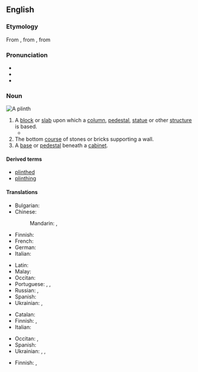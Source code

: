 ==English==

===Etymology===
From {{etyl|fr|en}} {{m|fr|plinthe}}, from {{etyl|la|en}} {{m|la|plinthus}}, from {{etyl|grc|en}} {{m|grc|πλίνθος||brick}}

===Pronunciation===
* {{IPA|en|/plɪnθ/}}
* {{audio|en|LL-Q1860 (eng)-Vealhurl-plinth.wav |Audio (UK)}}
* {{rhymes|en|ɪnθ}}

{{wikipedia}}

===Noun===
[[Image:Plinth.jpg|thumb|A plinth]]
{{en-noun}}

# A [[block]] or [[slab]] upon which a [[column]], [[pedestal]], [[statue]] or other [[structure]] is based.
#* {{quote-book|en|year=1963|author={{w|Margery Allingham}}
|title={{w|The China Governess}}
|chapter=Foreword|url=http://openlibrary.org/works/OL2004261W
|passage=He turned back to the scene before him and the enormous new block of council dwellings. The design was some way after Corbusier but the block was built up on '''plinths''' and resembled an Atlantic liner swimming diagonally across the site.}}
# The bottom [[course]] of stones or bricks supporting a wall.
# A [[base]] or [[pedestal]] beneath a [[cabinet]].

====Derived terms====
* [[plinthed]] {{i|adjective}}
* [[plinthing]] {{i|verb}}

====Translations====
{{trans-top|base for column, pedestal or statue}}
* Bulgarian: {{t+|bg|пиедестал|m}}
* Chinese:
*: Mandarin: {{t+|cmn|礎|sc=Hani}}, {{t+|cmn|础|tr=chǔ|sc=Hani}}
* Finnish: {{t+|fi|jalusta}}
* French: {{t+|fr|plinthe|f}}
* German: {{t+|de|Sockel|m}}
* Italian: {{t+|it|plinto|m}}
{{trans-mid}}
* Latin: {{t|la|plinthus|m}}
* Malay: {{t|ms|alas tiang}}
* Occitan: {{t|oc|plint|m}}
* Portuguese: {{t|pt|plinto|m}}, {{t|pt|alaque|m}}, {{t|pt|soclo|m}}
* Russian: {{t+|ru|цо́коль|m}}, {{t+|ru|постаме́нт|m}}
* Spanish: {{t+|es|zócalo|m}}
* Ukrainian: {{t|uk|постаме́нт}}, {{t|uk|п'єдестал}}
{{trans-bottom}}

{{trans-top|bottom course of stones supporting a wall}}
* Catalan: {{t+|ca|sòcol|m}}
* Finnish: {{t+|fi|kivijalka}}, {{t+|fi|sokkeli}}
* Italian: {{t+|it|zoccolo|m}}
{{trans-mid}}
* Occitan: {{t|oc|plint|m}}, {{t|oc|sòcle}}
* Spanish: {{t|es|fundato}}
* Ukrainian: {{t+|uk|цо́коль}}, {{t|uk|підні́жок}}, {{t+|uk|підму́рок}}
{{trans-bottom}}

{{trans-top|base for a cabinet}}
* Finnish: {{t+|fi|jalusta}}, {{t+|fi|sokkeli}}
{{trans-mid}}
{{trans-bottom}}